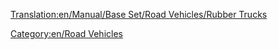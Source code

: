 [[Translation:en/Manual/Base Set/Road Vehicles/Rubber Trucks]]

{{en/RoadVehicle|name     = Balogh Rubber Truck
  |img      = en/Balogh Rubber Truck.png
  |price    = £4,797 ($9,594) 
  |speed    = 30 mph (48 km/h)
  |annual   = £421 ($842)
  |designed = 1936
  |life     = 15
  |capacity = 17,000 litres of rubber
}}
{{en/RoadVehicle|name     = Uhl Rubber Truck
  |img      = en/Uhl Rubber Truck.png
  |price    = £6,027 ($12,054)
  |speed    = 55 mph (88 km/h)
  |annual   = £787 ($1,574)
  |designed = 1977
  |life     = 15
  |capacity = 19,000 litres of rubber
}}
{{en/RoadVehicle|name     = RMT Rubber Truck
  |img      = en/RMT Rubber Truck.png
  |price    = £6,437 ($12,874) 
  |speed    = 70 mph (112 km/h)
  |annual   = £1,125 ($2,250)
  |designed = 2011
  |life     = 15
  |capacity = 22,000 litres of rubber
}}

[[Category:en/Road Vehicles]]